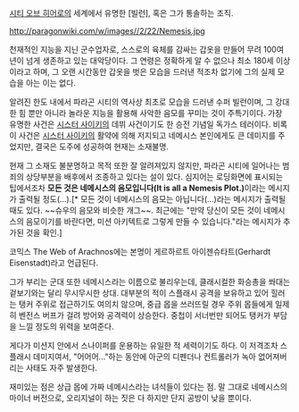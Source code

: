 [[시티 오브 히어로]]의 세계에서 유명한 [빌런], 혹은 그가 통솔하는 조직.

http://paragonwiki.com/w/images//2/22/Nemesis.jpg

천재적인 지능을 지닌 군수업자로, 스스로의 육체를 감싸는 갑옷을 만들어 무려 100여년이 넘게 생존하고 있는 대악당이다. 그 연령은 정확하게 알 수 없으나 최소 180세 이상이라고 하며, 그 오랜 시간동안 갑옷을 벗은 모습을 드러낸 적조차 없기에 그의 실제 모습을 아는 이는 없다.

알려진 한도 내에서 파라곤 시티의 역사상 최초로 모습을 드러낸 수퍼 빌런이며, 그 강대한 힘 뿐만 아니라 놀라운 지능을 활용해 사악한 음모를 꾸미는 것이 주특기이다. 가장 유명한 사건은 [[시스터 사이키]]의 데뷔 사건이기도 한 승전 기념일 독가스 테러이다. 비록 이 사건은 [[시스터 사이키]]의 활약에 의해 저지되고 네메시스 본인에게도 큰 데미지를 주었지만, 결국은 도주에 성공하여 현재는 소재불명. 

현재 그 소재도 불분명하고 목적 또한 잘 알려져있지 않지만, 파라곤 시티에 일어나는 범죄의 상당부분을 배후에서 조종하고 있다는 설이 있다. 심지어는 로딩화면에 표시되는 팁에서조차 '''모든 것은 네메시스의 음모입니다(It is all a Nemesis Plot.)'''이라는 메시지가 출력될 정도(...).[* 모든 것이 네메시스의 음모는 아닙니다(...)라는 메시지가 출력될 때도 있다. ~~슈우의 음모와 비슷한 개그~~. 최근에는 "만약 당신이 모든 것이 네메시스의 음모이기를 바란다면, 미션 아키텍트로 그렇게 만들 수 있습니다."라는 메시지가 추가된 것을 확인.]

코믹스 The Web of Arachnos에는 본명이 게르하르트 아이젠슈타트(Gerhardt Eisenstadt)라고 언급된다.



그가 부리는 군대 또한 네메시스라는 이름으로 불리우는데, 클래시컬한 화승총을 쏴대는 겉보기와는 달리 무시무시한 상대. 대부분의 적이 스플래시 공격을 보유하고 있어 힐러는 탱커 주위로 접근하기도 여의치 않으며, 중급 몹을 쓰러뜨릴 경우 주위 몹들에게 일제히 벤전스 버프가 걸려 방어와 공격력이 상승한다. 중첩이 서너번만 되어도 탱커가 부담을 느낄 정도의 위력을 보여준다.

게다가 미션지 안에서 스나이퍼를 운용하는 유일한 적 세력이기도 하다. 이 저격조차 스플래시 데미지여서, "어어어..."하는 동안에 아군의 디펜더나 컨트롤러가 녹아 없어져버리는 사태도 자주 발생한다.

재미있는 점은 상급 몹에 가짜 네메시스라는 녀석들이 있다는 점. 말 그대로 네메시스의 마이너 버전으로, 오리지널이 하는 짓은 다 하지만 단지 공방이 낮을 뿐이다. 


